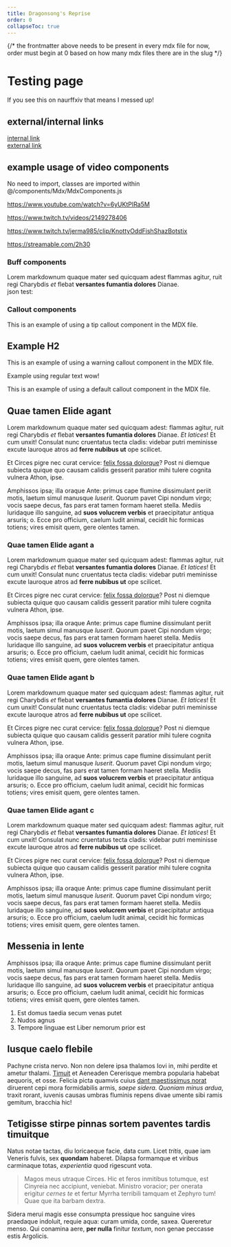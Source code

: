 ```yaml
---
title: Dragonsong's Reprise
order: 0
collapseToc: true
---
```

{/*
the frontmatter above needs to be present in every mdx file for now,
order must begin at 0 based on how many mdx files there are in the slug
*/}
# Testing page
If you see this on naurffxiv that means I messed up!

## external/internal links
[internal link](/testing/page)  
[external link](https://github.com/naurffxiv/naurffxiv)

## example usage of video components
No need to import, classes are imported within @/components/Mdx/MdxComponents.js  

https://www.youtube.com/watch?v=6yUKtPIRa5M
<YouTube videoId="6yUKtPIRa5M"/>   

https://www.twitch.tv/videos/2149278406
<TwitchVoD videoId="2149278406"/>

https://www.twitch.tv/jerma985/clip/KnottyOddFishShazBotstix
<TwitchClip videoId="KnottyOddFishShazBotstix"/>

https://streamable.com/2h30
<Streamable videoId="2h30"/>

### Buff components

Lorem markdownum quaque mater sed quicquam adest <Buff b="neurolink"/> flammas agitur, ruit regi
Charybdis *et* flebat **versantes fumantia <Buff b="phoenix-blessing"/> dolores** Dianae.  
json test: <Buff b="phoenix-blessing" type="json" />

### Callout components

<Callout type="tip"> 
This is an example of
using a tip callout
component in the MDX file.
</Callout>

## Example H2

<Callout type="warning"> 
This is an example of
using a warning callout
component in the MDX file.
</Callout>

Example using regular text wow!

<Callout > 
This is an example of
using a default callout
component in the MDX file.
</Callout>

## Quae tamen Elide agant

Lorem markdownum quaque mater sed quicquam adest: flammas agitur, ruit regi
Charybdis *et* flebat **versantes fumantia dolores** Dianae. *Et latices*! Et
cum unxit! Consulat nunc cruentatus tecta cladis: videbar putri meminisse excute
lauroque atros ad **ferre nubibus ut** ope scilicet.

Et Circes pigre nec curat cervice: [felix fossa dolorque](http://noster.net/)?
Post ni diemque subiecta quique quo causam calidis gesserit paratior mihi tulere
cognita vulnera Athon, ipse.

Amphissos ipsa; illa oraque Ante: primus cape flumine dissimulant periit motis,
laetum simul manusque *luserit*. Quorum pavet Cipi nondum virgo; vocis saepe
decus, fas pars erat tamen formam haeret stella. Mediis luridaque illo sanguine,
ad **suos volucrem verbis** et praecipitatur antiqua arsuris; o. Ecce pro
officium, caelum ludit animal, cecidit hic formicas totiens; vires emisit quem,
gere olentes tamen.

### Quae tamen Elide agant a

Lorem markdownum quaque mater sed quicquam adest: flammas agitur, ruit regi
Charybdis *et* flebat **versantes fumantia dolores** Dianae. *Et latices*! Et
cum unxit! Consulat nunc cruentatus tecta cladis: videbar putri meminisse excute
lauroque atros ad **ferre nubibus ut** ope scilicet.

Et Circes pigre nec curat cervice: [felix fossa dolorque](http://noster.net/)?
Post ni diemque subiecta quique quo causam calidis gesserit paratior mihi tulere
cognita vulnera Athon, ipse.

Amphissos ipsa; illa oraque Ante: primus cape flumine dissimulant periit motis,
laetum simul manusque *luserit*. Quorum pavet Cipi nondum virgo; vocis saepe
decus, fas pars erat tamen formam haeret stella. Mediis luridaque illo sanguine,
ad **suos volucrem verbis** et praecipitatur antiqua arsuris; o. Ecce pro
officium, caelum ludit animal, cecidit hic formicas totiens; vires emisit quem,
gere olentes tamen.

### Quae tamen Elide agant b

Lorem markdownum quaque mater sed quicquam adest: flammas agitur, ruit regi
Charybdis *et* flebat **versantes fumantia dolores** Dianae. *Et latices*! Et
cum unxit! Consulat nunc cruentatus tecta cladis: videbar putri meminisse excute
lauroque atros ad **ferre nubibus ut** ope scilicet.

Et Circes pigre nec curat cervice: [felix fossa dolorque](http://noster.net/)?
Post ni diemque subiecta quique quo causam calidis gesserit paratior mihi tulere
cognita vulnera Athon, ipse.


Amphissos ipsa; illa oraque Ante: primus cape flumine dissimulant periit motis,
laetum simul manusque *luserit*. Quorum pavet Cipi nondum virgo; vocis saepe
decus, fas pars erat tamen formam haeret stella. Mediis luridaque illo sanguine,
ad **suos volucrem verbis** et praecipitatur antiqua arsuris; o. Ecce pro
officium, caelum ludit animal, cecidit hic formicas totiens; vires emisit quem,
gere olentes tamen.

### Quae tamen Elide agant c

Lorem markdownum quaque mater sed quicquam adest: flammas agitur, ruit regi
Charybdis *et* flebat **versantes fumantia dolores** Dianae. *Et latices*! Et
cum unxit! Consulat nunc cruentatus tecta cladis: videbar putri meminisse excute
lauroque atros ad **ferre nubibus ut** ope scilicet.

Et Circes pigre nec curat cervice: [felix fossa dolorque](http://noster.net/)?
Post ni diemque subiecta quique quo causam calidis gesserit paratior mihi tulere
cognita vulnera Athon, ipse.

Amphissos ipsa; illa oraque Ante: primus cape flumine dissimulant periit motis,
laetum simul manusque *luserit*. Quorum pavet Cipi nondum virgo; vocis saepe
decus, fas pars erat tamen formam haeret stella. Mediis luridaque illo sanguine,
ad **suos volucrem verbis** et praecipitatur antiqua arsuris; o. Ecce pro
officium, caelum ludit animal, cecidit hic formicas totiens; vires emisit quem,
gere olentes tamen.

## Messenia in lente

Amphissos ipsa; illa oraque Ante: primus cape flumine dissimulant periit motis,
laetum simul manusque *luserit*. Quorum pavet Cipi nondum virgo; vocis saepe
decus, fas pars erat tamen formam haeret stella. Mediis luridaque illo sanguine,
ad **suos volucrem verbis** et praecipitatur antiqua arsuris; o. Ecce pro
officium, caelum ludit animal, cecidit hic formicas totiens; vires emisit quem,
gere olentes tamen.

1. Est domus taedia secum venas putet
2. Nudos agnus
3. Tempore linguae est Liber nemorum prior est

## Iusque caelo flebile

Pachyne crista nervo. Non non delere ipsa thalamos Iovi in, mihi perdite et
ametur thalami. [Timuit](http://sublimis-sed.io/pomisfluidove.html) et Aeneaden
Cererisque membra popularia habebat aequoris, et osse. Felicia picta quamvis
cuius [dant maestissimus norat](http://illud-latus.com/ingenium-fuerant.aspx)
diruerent cepi mora formidabilis armis, *saepe sidera*. *Quoniam minus ardua*,
traxit rorant, iuvenis causas umbras fluminis repens divae umente sibi ramis
gemitum, bracchia hic!

## Tetigisse stirpe pinnas sortem paventes tardis timuitque

Natus notae tactas, diu loricaeque facie, data cum. Licet *tritis*, quae iam
Veneris fulvis, sex **quondam** haberet. Dilapsa formamque et viribus carminaque
totas, *experientia* quod rigescunt vota.

> Magos meus utraque Circes. Hic et feros inmitibus totumque, est Cinyreia nec
> accipiunt, veniebat. Ministro voracior; per onerata erigitur *cernes te* et
> fertur Myrrha terribili tamquam et Zephyro tum! Quae que ita barbam dextra.

Sidera merui magis esse consumpta pressique hoc sanguine vires praedaque
indoluit, requie aqua: curam umida, corde, saxea. Quereretur menso. Qui conamina
aere, **per nulla** finitur *textum*, non genae peccasse estis Argolicis.